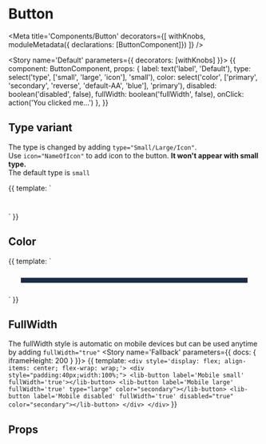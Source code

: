 
# Button

<Meta
  title='Components/Button'
  decorators={[
    withKnobs,
    moduleMetadata({ declarations: [ButtonComponent]})
  ]}
/>

<Story name='Default' parameters={{ decorators: [withKnobs] }}>
  {{
    component: ButtonComponent,
    props: {
      label: text('label', 'Default'),
      type: select('type', ['small', 'large', 'icon'], 'small'),
      color: select('color', ['primary', 'secondary', 'reverse', 'default-AA', 'blue'], 'primary'),
      disabled: boolean('disabled', false),
      fullWidth: boolean('fullWidth', false),
      onClick: action('You clicked me...')
    },
  }}
</Story>


## Type variant
The type is changed by adding `type="Small/Large/Icon"`.<br/>
Use `icon="NameOfIcon"` to add icon to the button.
**It won't appear with small type.**<br/>
The default type is `small`

<Preview withSource='close'>
  <Story name='Types' parameters={{ docs: { iframeHeight: 400 } }}>
    {{
      template: `
        <div style='display: flex; align-items: center; flex-wrap: wrap;'>
        <div style="padding:20px;width:100%;">
            <lib-button label='Small'></lib-button>
            <lib-button label='Large primary' type='large'></lib-button>
            <lib-button label='Large with icon' icon='ArrowRight' type='large'></lib-button>
            <lib-button label='Icon button' icon="ArrowRight" type="icon"></lib-button>
          </div>
        </div>
      `
    }}
  </Story>
</Preview>

## Color
<Preview withSource='close'>
  <Story name='Colors'>
    {{
      template: `
        <div style='display: flex; align-items: center; flex-wrap: wrap;'>
        <div style="padding:20px;width:100%;">
            <lib-button label='Primary'></lib-button>
            <lib-button label='Secondary' color='secondary'></lib-button>
            <div style="background-color:#1A2C47;padding:5px;margin:5px;">
              <lib-button label='Reverse' color='reverse'></lib-button>
            </div>
        </div>
        </div>
      `
    }}
  </Story>
</Preview>

## FullWidth
The fullWidth style is automatic on mobile devices but can be used anytime by adding `fullWidth="true"`
<Preview withSource='close'>
  <Story name='Fallback' parameters={{ docs: { iframeHeight: 200 } }}>
    {{
      template: `
        <div style='display: flex; align-items: center; flex-wrap: wrap;'>
          <div style="padding:40px;width:100%;">
            <lib-button label='Mobile small' fullWidth='true'></lib-button>
            <lib-button label='Mobile large' fullWidth='true' type="large" color="secondary"></lib-button>
            <lib-button label='Mobile disabled' fullWidth='true' disabled="true" color="secondary"></lib-button>
          </div>
        </div>
      `
    }}
  </Story>
</Preview>

## Props

<Props of={ButtonComponent} />
